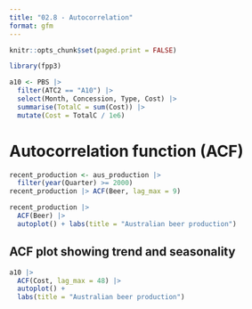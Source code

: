 ```yaml
---
title: "02.8 - Autocorrelation"
format: gfm
---
```


```r
knitr::opts_chunk$set(paged.print = FALSE)
```

```r
library(fpp3)
```


```r
a10 <- PBS |>
  filter(ATC2 == "A10") |>
  select(Month, Concession, Type, Cost) |>
  summarise(TotalC = sum(Cost)) |>
  mutate(Cost = TotalC / 1e6)
```
# Autocorrelation function (ACF)

```r
recent_production <- aus_production |>
  filter(year(Quarter) >= 2000)
recent_production |> ACF(Beer, lag_max = 9)
```

```r
recent_production |> 
  ACF(Beer) |>
  autoplot() + labs(title = "Australian beer production")
```

## ACF plot showing trend and seasonality

```r
a10 |>
  ACF(Cost, lag_max = 48) |>
  autoplot() +
  labs(title = "Australian beer production")
```

